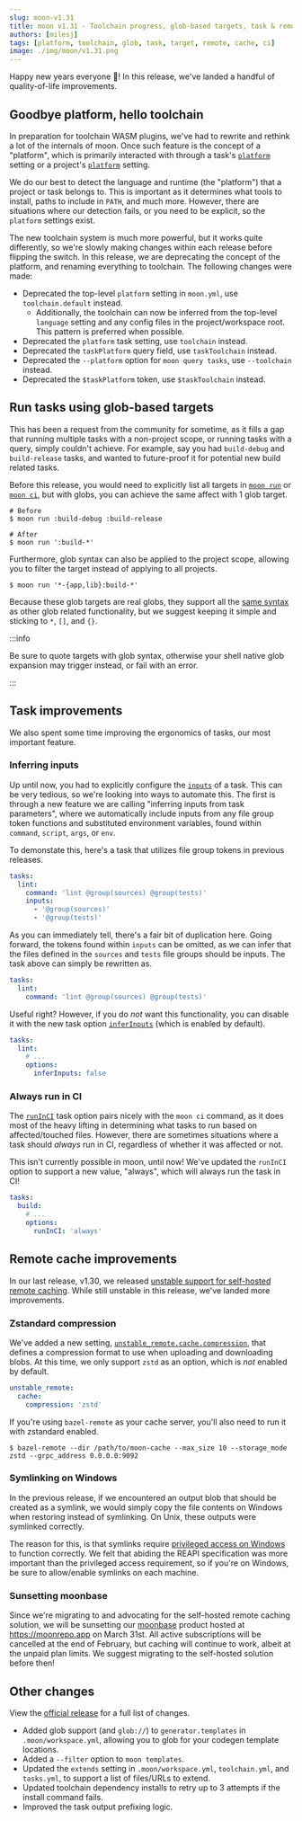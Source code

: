 ```yaml
---
slug: moon-v1.31
title: moon v1.31 - Toolchain progress, glob-based targets, task & remote cache improvements
authors: [milesj]
tags: [platform, toolchain, glob, task, target, remote, cache, ci]
image: ./img/moon/v1.31.png
---
```


Happy new years everyone 🎉! In this release, we've landed a handful of quality-of-life
improvements.

<!--truncate-->

## Goodbye platform, hello toolchain

In preparation for toolchain WASM plugins, we've had to rewrite and rethink a lot of the internals
of moon. Once such feature is the concept of a "platform", which is primarily interacted with
through a task's [`platform`](/docs/config/project#platform-1) setting or a project's
[`platform`](/docs/config/project#platform) setting.

We do our best to detect the language and runtime (the "platform") that a project or task belongs
to. This is important as it determines what tools to install, paths to include in `PATH`, and much
more. However, there are situations where our detection fails, or you need to be explicit, so the
`platform` settings exist.

The new toolchain system is much more powerful, but it works quite differently, so we're slowly
making changes within each release before flipping the switch. In this release, we are deprecating
the concept of the platform, and renaming everything to toolchain. The following changes were made:

- Deprecated the top-level `platform` setting in `moon.yml`, use `toolchain.default` instead.
  - Additionally, the toolchain can now be inferred from the top-level `language` setting and any
    config files in the project/workspace root. This pattern is preferred when possible.
- Deprecated the `platform` task setting, use `toolchain` instead.
- Deprecated the `taskPlatform` query field, use `taskToolchain` instead.
- Deprecated the `--platform` option for `moon query tasks`, use `--toolchain` instead.
- Deprecated the `$taskPlatform` token, use `$taskToolchain` instead.

## Run tasks using glob-based targets

This has been a request from the community for sometime, as it fills a gap that running multiple
tasks with a non-project scope, or running tasks with a query, simply couldn't achieve. For example,
say you had `build-debug` and `build-release` tasks, and wanted to future-proof it for potential new
build related tasks.

Before this release, you would need to explicitly list all targets in
[`moon run`](/docs/commands/run) or [`moon ci`](/docs/commands/ci), but with globs, you can achieve
the same affect with 1 glob target.

```shell
# Before
$ moon run :build-debug :build-release

# After
$ moon run ':build-*'
```

Furthermore, glob syntax can also be applied to the project scope, allowing you to filter the target
instead of applying to all projects.

```shell
$ moon run '*-{app,lib}:build-*'
```

Because these glob targets are real globs, they support all the
[same syntax](/docs/concepts/file-pattern#globs) as other glob related functionality, but we suggest
keeping it simple and sticking to `*`, `[]`, and `{}`.

:::info

Be sure to quote targets with glob syntax, otherwise your shell native glob expansion may trigger
instead, or fail with an error.

:::

## Task improvements

We also spent some time improving the ergonomics of tasks, our most important feature.

### Inferring inputs

Up until now, you had to explicitly configure the [`inputs`](/docs/config/project#inputs) of a task.
This can be very tedious, so we're looking into ways to automate this. The first is through a new
feature we are calling "inferring inputs from task parameters", where we automatically include
inputs from any file group token functions and substituted environment variables, found within
`command`, `script`, `args`, or `env`.

To demonstate this, here's a task that utilizes file group tokens in previous releases.

```yaml title="moon.yml"
tasks:
  lint:
    command: 'lint @group(sources) @group(tests)'
    inputs:
      - '@group(sources)'
      - '@group(tests)'
```

As you can immediately tell, there's a fair bit of duplication here. Going forward, the tokens found
within `inputs` can be omitted, as we can infer that the files defined in the `sources` and `tests`
file groups should be inputs. The task above can simply be rewritten as.

```yaml title="moon.yml"
tasks:
  lint:
    command: 'lint @group(sources) @group(tests)'
```

Useful right? However, if you do _not_ want this functionality, you can disable it with the new task
option [`inferInputs`](/docs/config/project#inferinputs) (which is enabled by default).

```yaml title="moon.yml"
tasks:
  lint:
    # ...
    options:
      inferInputs: false
```

### Always run in CI

The [`runInCI`](/docs/config/project#runinci) task option pairs nicely with the `moon ci` command,
as it does most of the heavy lifting in determining what tasks to run based on affected/touched
files. However, there are sometimes situations where a task should _always_ run in CI, regardless of
whether it was affected or not.

This isn't currently possible in moon, until now! We've updated the `runInCI` option to support a
new value, "always", which will always run the task in CI!

```yaml title="moon.yml"
tasks:
  build:
    # ...
    options:
      runInCI: 'always'
```

## Remote cache improvements

In our last release, v1.30, we released
[unstable support for self-hosted remote caching](./moon-v1.30#unstable-self-hosted-remote-caching).
While still unstable in this release, we've landed more improvements.

### Zstandard compression

We've added a new setting,
[`unstable_remote.cache.compression`](/docs/config/workspace#compression), that defines a
compression format to use when uploading and downloading blobs. At this time, we only support `zstd`
as an option, which is _not_ enabled by default.

```yaml title=".moon/workspace.yml"
unstable_remote:
  cache:
    compression: 'zstd'
```

If you're using `bazel-remote` as your cache server, you'll also need to run it with zstandard
enabled.

```shell
$ bazel-remote --dir /path/to/moon-cache --max_size 10 --storage_mode zstd --grpc_address 0.0.0.0:9092
```

### Symlinking on Windows

In the previous release, if we encountered an output blob that should be created as a symlink, we
would simply copy the file contents on Windows when restoring instead of symlinking. On Unix, these
outputs were symlinked correctly.

The reason for this, is that symlinks require
[privileged access on Windows](https://learn.microsoft.com/en-us/previous-versions/windows/it-pro/windows-10/security/threat-protection/security-policy-settings/create-symbolic-links)
to function correctly. We felt that abiding the REAPI specification was more important than the
privileged access requirement, so if you're on Windows, be sure to allow/enable symlinks on each
machine.

### Sunsetting moonbase

Since we're migrating to and advocating for the self-hosted remote caching solution, we will be
sunsetting our [moonbase](/moonbase) product hosted at https://moonrepo.app on March 31st. All
active subscriptions will be cancelled at the end of February, but caching will continue to work,
albeit at the unpaid plan limits. We suggest migrating to the self-hosted solution before then!

## Other changes

View the [official release](https://github.com/moonrepo/moon/releases/tag/v1.31.0) for a full list
of changes.

- Added glob support (and `glob://`) to `generator.templates` in `.moon/workspace.yml`, allowing you
  to glob for your codegen template locations.
- Added a `--filter` option to `moon templates`.
- Updated the `extends` setting in `.moon/workspace.yml`, `toolchain.yml`, and `tasks.yml`, to
  support a list of files/URLs to extend.
- Updated toolchain dependency installs to retry up to 3 attempts if the install command fails.
- Improved the task output prefixing logic.
